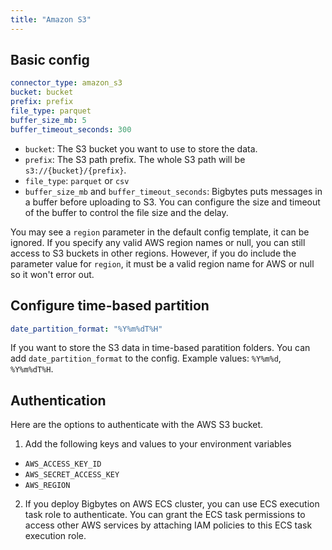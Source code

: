 ```yaml
---
title: "Amazon S3"
---
```


## Basic config

```yaml
connector_type: amazon_s3
bucket: bucket
prefix: prefix
file_type: parquet
buffer_size_mb: 5
buffer_timeout_seconds: 300
```

* `bucket`: The S3 bucket you want to use to store the data.
* `prefix`: The S3 path prefix. The whole S3 path will be `s3://{bucket}/{prefix}`.
* `file_type`: `parquet` or `csv`
* `buffer_size_mb` and `buffer_timeout_seconds`: Bigbytes puts messages in a buffer before uploading to S3.
  You can configure the size and timeout of the buffer to control the file size and the delay.

You may see a `region` parameter in the default config template, it can be ignored. If you specify any valid AWS region names or null, you can still access to S3 buckets in other regions. However, if you do include the parameter value for `region`, it must be a valid region name for AWS or null so it won't error out.

## Configure time-based partition

```yaml
date_partition_format: "%Y%m%dT%H"

```

If you want to store the S3 data in time-based paratition folders. You can add `date_partition_format`
to the config. Example values: `%Y%m%d`, `%Y%m%dT%H`.


## Authentication
Here are the options to authenticate with the AWS S3 bucket.
1. Add the following keys and values to your environment variables
  * `AWS_ACCESS_KEY_ID`
  * `AWS_SECRET_ACCESS_KEY`
  * `AWS_REGION`
2. If you deploy Bigbytes on AWS ECS cluster, you can use ECS execution task role to authenticate.
   You can grant the ECS task permissions to access other AWS services by attaching IAM policies
   to this ECS task execution role.
